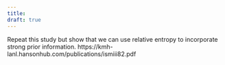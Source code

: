 ```yaml
---
title:
draft: true 
---
```


Repeat this study but show that we can use relative entropy to incorporate strong prior information. https://kmh-lanl.hansonhub.com/publications/ismiii82.pdf
